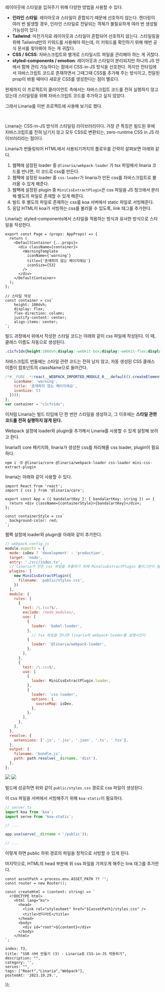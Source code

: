 
레이아웃에 스타일을 입혀주기 위해 다양한 방법을 사용할 수 있다.

- **인라인 스타일**: 레이아웃과 스타일이 혼합되기 때문에 선호하지 않는다. 렌더링이 여러 번 발생할 경우, 인라인 스타일로 전달되는 객체가 불필요하게 여러 번 생성될 가능성이 있다.
- **Tailwind**: 마찬가지로 레이아웃과 스타일이 혼합되어 선호하지 않는다. 스타일링을 위해 Tailwind만의 키워드를 사용해야 하는데, 이 키워드를 확인하기 위해 매번 공식 문서를 찾아봐야 하는 게 귀찮다.
- **CSS / SCSS**: 자바스크립트와 별개로 스타일시트 파일을 관리해야 하는 게 귀찮다.
- **styled-components / emotion**: 레이아웃과 스타일이 분리되지만 하나의 JS 안에서 함께 관리 가능하다는 점에서 CSS-in-JS 방식을 선호한다. 하지만 런타임에서 자바스크립트 코드로 존재하면서 그때그때 CSS를 추가해 주는 방식이고, 전달된 prop이 바뀔 때마다 새로운 CSS를 생성한다는 점이 별로다.

현재까지 이 프로젝트의 클라이언트 측에서는 자바스크립트 코드를 전혀 실행하지 않고 있는데 스타일링을 위해 자바스크립트 코드를 추가하고 싶지 않았다.

그래서 Linaria를 이번 프로젝트에 사용해 보기로 했다.

<br/>

Linaria는 CSS-in-JS 방식의 스타일링 라이브러리이다. 가장 큰 특징은 빌드된 후에 자바스크립트를 전혀 남기지 않고 모두 CSS로 변환되는, zero-runtime CSS in JS 라이브러리라는 점이다.

Linaria가 번들링되어 HTML에서 사용되기까지의 플로우를 간략히 살펴보면 아래와 같다.

1. 웹팩에 설정된 loader 중 `@linaria/webpack-loader` 가 tsx 파일에서 linaria 코드를 만나면, 이 코드로 css를 만든다.
2. 웹팩에 설정된 loader 중 `css-loader`가 linaria가 만든 css를 자바스크립트로 불러올 수 있게 해준다.
3. 웹팩에 설정된 plugin 중 `MiniCssExtractPlugin`은 css 파일을 JS 청크에서 분리해 별도의 파일로 존재할 수 있게 해준다.
4. 빌드 후 별도의 파일로 존재하는 css를 koa 서버에서 static 파일로 서빙해준다.
5. 응답 HTML이 koa가 서빙하는 css를 불러올 수 있도록, link 태그를 추가한다.

<WavyLine size="8"/>

Linaria는 styled-components에서 스타일을 적용하는 방식과 유사한 방식으로 스타일을 작성한다.

```tsx
export const Page = (props: AppProps) => {
  return (
    <DefaultContainer {...props}>
      <div className={container}>
        <WarningTemplate
          iconName={'warning'}
          title={'존재하지 않는 페이지에요'}
          iconSize={53}
        />
      </div>
    </DefaultContainer>
  );
};

// 스타일 작성
const container = css`
    height: 100dvh;
    display: flex;
    flex-direction: column;
    justify-content: center;
    align-items: center;
`;
```

빌드 과정에서 위에서 작성한 스타일 코드는 아래와 같이 css 파일에 작성된다. 이 때, 클래스 이름도 자동으로 생성된다.

```css
.c1cfv1dx{height:100dvh;display:-webkit-box;display:-webkit-flex;display:-ms-flexbox;display:flex;-webkit-flex-direction:column;-ms-flex-direction:column;flex-direction:column;-webkit-box-pack:center;-webkit-justify-content:center;-ms-flex-pack:center;justify-content:center;-webkit-align-items:center;-webkit-box-align:center;-ms-flex-align:center;align-items:center;}
```

자바스크립트 번들에는 스타일 관련 코드는 전혀 남지 않고, 자동 생성된 CSS 클래스 이름이 컴포넌트의 className으로 들어간다.

```js
/*#__PURE__*/react__WEBPACK_IMPORTED_MODULE_0___default().createElement(_components_template_WarningTemplate__WEBPACK_IMPORTED_MODULE_1__.WarningTemplate, {
    iconName: 'warning',
    title: '존재하지 않는 페이지에요',
    iconSize: 53
  })));
};
var container = "c1cfv1dx";
```

이처럼 Linaria는 빌드 타임에 단 한 번만 스타일을 생성하고, 그 이후에는 <b>스타일 관련 코드를 전혀 실행하지 않게 된다.</b>

<WavyLine size="8" />

Webpack 설정에 loader와 plugin을 추가해서 Linaria를 사용할 수 있게 설정해 보려고 한다.

linaria의 core 패키지와, linaria가 생성한 css를 처리해줄 css loader, plugin이 필요하다.

```
npm i -D @linaria/core @linaria/webpack-loader css-loader mini-css-extract-plugin
```

linaria는 아래와 같이 사용할 수 있다.

```tsx
import React from 'react';
import { css } from '@linaria/core';

export const App = ({ bandalartKey }: { bandalartKey: string }) => {
  return <div className={containerStyle}>{bandalartKey}</div>;
};

const containerStyle = css`
  background-color: red;
`;
```

웹팩 설정에 loader와 plugin을 아래와 같이 추가한다.

```js
// webpack.config.js
module.exports = {
  mode: isDev ? 'development' : 'production',
  target: 'node',
  entry: './src/index.ts',
  // linaria가 만든 css 파일을 추출하기 위해 MiniCssExtractPlugin 플러그인이 필요하다
  plugins: [
    new MiniCssExtractPlugin({
      filename: 'public/styles.css',
    })
  ],
  module: {
    rules: [
      {
        test: /\.tsx?$/,
        exclude: /node_modules/,
        use: [
          {
            loader: 'babel-loader',
          },
            // tsx 파일을 만나면 linaria의 webpack-loader를 실행시킨다
          {
            loader: '@linaria/webpack-loader',
          },
        ],
      },
      {
        test: /\.css$/,
        use: [
          {
            loader: MiniCssExtractPlugin.loader,
          },
          {
            loader: 'css-loader',
            options: {
              sourceMap: isDev,
            },
          },
        ],
      },
    ],
  },
  resolve: {
    extensions: ['.js', '.jsx', '.json', '.ts', '.tsx'],
  },
  output: {
    filename: 'bundle.js',
    path: path.resolve(__dirname, 'dist'),
  },
};
```

![](/image/73/img.png)
![](/image/73/img_1.png)

빌드에 성공하면 위와 같이 `public/styles.css` 경로로 css 파일이 생성된다.

이 css 파일을 서버에서 서빙해주기 위해 `koa-static`이 필요하다.

```ts
// server.ts
import koa from 'koa';
import serve from 'koa-static';

// ...

app.use(serve(__dirname + '/public'));

// ...
```

이렇게 하면 public 하위 경로의 파일을 정적으로 서빙할 수 있게 된다.

마지막으로, HTML의 head 부분에 위 css 파일을 가져오게 해주는 link 태그를 추가한다.

```tsx
const assetPath = process.env.ASSET_PATH ?? '';
const router = new Router();

const createHtml = (content: string) => `
  <!DOCTYPE html>
	<html lang="ko">
	  <head>
        <link rel="stylesheet" href="${assetPath}/styles.css" />
	    <title>반다라트</title>
	  </head>
	  <body>
	    <div id="root">${content}</div>
	  </body>
	</html>
`;
```

    index: 73,
    title: "SSR 서버 만들기 (3) - Linaria로 CSS-in-JS 적용하기",
    description: "",
    category: '',
    series: "",
    tags: ["React","Linaria","Webpack"],
    postedAt: '2023.10.29.',
});
